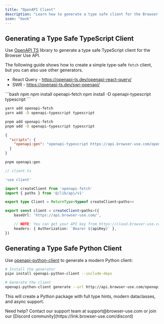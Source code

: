 ```yaml
---
title: "OpenAPI Client"
description: "Learn how to generate a type safe client for the Browser Use API"
icon: "book"
---
```


## Generating a Type Safe TypeScript Client

Use [OpenAPI TS](https://openapi-ts.dev/) library to generate a type safe TypeScript client for the Browser Use API. 

The following guide shows how to create a simple type-safe `fetch` client, but you can also use other generators.

- React Query - https://openapi-ts.dev/openapi-react-query/
- SWR - https://openapi-ts.dev/swr-openapi/


<CodeGroup>
```bash npm
npm install openapi-fetch 
npm install -D openapi-typescript typescript
```

```bash yarn
yarn add openapi-fetch
yarn add -D openapi-typescript typescript
```
```bash pnpm
pnpm add openapi-fetch
pnpm add -D openapi-typescript typescript
```
</CodeGroup>

```json title="package.json"
{
  "scripts": {
    "openapi:gen": "openapi-typescript https://api.browser-use.com/openapi.json -o ./src/lib/api/v1.d.ts"
  }
}
```

```bash
pnpm openapi:gen
```

```ts
// client.ts

'use client'

import createClient from 'openapi-fetch'
import { paths } from '@/lib/api/v1'

export type Client = ReturnType<typeof createClient<paths>>

export const client = createClient<paths>({
    baseUrl: 'https://api.browser-use.com/',

    // NOTE: You can get your API key from https://cloud.browser-use.com/billing!
    headers: { Authorization: `Bearer ${apiKey}` },
})

```

## Generating a Type Safe Python Client

Use [openapi-python-client](https://github.com/openapi-generators/openapi-python-client) to generate a modern Python client:

```bash
# Install the generator
pipx install openapi-python-client --include-deps

# Generate the client
openapi-python-client generate --url http://api.browser-use.com/openapi.json
```

This will create a Python package with full type hints, modern dataclasses, and async support.



<Note>
  Need help? Contact our support team at support@browser-use.com or join our
  [Discord community](https://link.browser-use.com/discord)
</Note>
